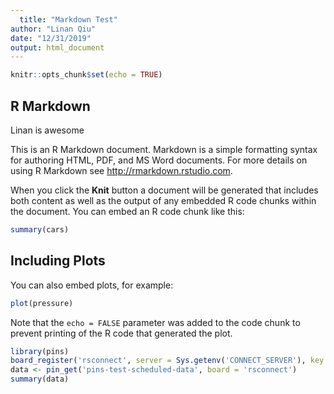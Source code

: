 ```yaml
---
  title: "Markdown Test"
author: "Linan Qiu"
date: "12/31/2019"
output: html_document
---
```

  
  ```r
knitr::opts_chunk$set(echo = TRUE)
```

## R Markdown

Linan is awesome

This is an R Markdown document. Markdown is a simple formatting syntax for authoring HTML, PDF, and MS Word documents. For more details on using R Markdown see <http://rmarkdown.rstudio.com>.

When you click the **Knit** button a document will be generated that includes both content as well as the output of any embedded R code chunks within the document. You can embed an R code chunk like this:
  
  ```r
summary(cars)
```

## Including Plots

You can also embed plots, for example:
  
  ```r
plot(pressure)
```

Note that the `echo = FALSE` parameter was added to the code chunk to prevent printing of the R code that generated the plot.

```r
library(pins)
board_register('rsconnect', server = Sys.getenv('CONNECT_SERVER'), key = Sys.getenv("CONNECT_API_KEY"))
data <- pin_get('pins-test-scheduled-data', board = 'rsconnect')
summary(data)
```